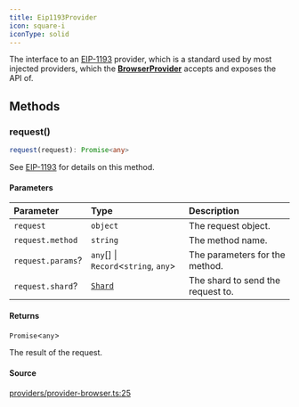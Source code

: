 ```yaml
---
title: Eip1193Provider
icon: square-i
iconType: solid
---
```


The interface to an [EIP-1193](https://eips.ethereum.org/EIPS/eip-1193) provider, which is a standard used by most
injected providers, which the [**BrowserProvider**](/sdk/content/classes/BrowserProvider) accepts and exposes the API of.

## Methods

### request()

```ts
request(request): Promise<any>
```

See [EIP-1193](https://eips.ethereum.org/EIPS/eip-1193) for details on this method.

#### Parameters

| Parameter | Type | Description |
| :------ | :------ | :------ |
| `request` | `object` | The request object. |
| `request.method` | `string` | The method name. |
| `request.params`? | `any`[] \| `Record`\<`string`, `any`\> | The parameters for the method. |
| `request.shard`? | [`Shard`](/sdk/content/enumerations/Shard) | The shard to send the request to. |

#### Returns

`Promise`\<`any`\>

The result of the request.

#### Source

[providers/provider-browser.ts:25](https://github.com/dominant-strategies/quais.js/blob/d79133d03d4e2f5f449e58c11b76623b0c041d22/src/providers/provider-browser.ts#L25)
